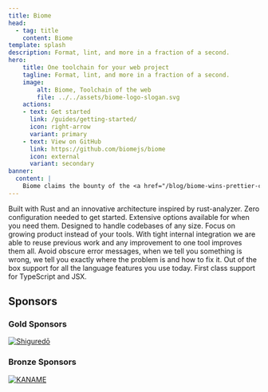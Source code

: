 ```yaml
---
title: Biome
head:
  - tag: title
    content: Biome
template: splash
description: Format, lint, and more in a fraction of a second.
hero:
    title: One toolchain for your web project
    tagline: Format, lint, and more in a fraction of a second.
    image:
        alt: Biome, Toolchain of the web
        file: ../../assets/biome-logo-slogan.svg
    actions:
    - text: Get started
      link: /guides/getting-started/
      icon: right-arrow
      variant: primary
    - text: View on GitHub
      link: https://github.com/biomejs/biome
      icon: external
      variant: secondary
banner:
  content: |
    Biome claims the bounty of the <a href="/blog/biome-wins-prettier-challenge">Prettier challenge</a>!
---
```




<CardGrid stagger>
    <Card title="Fast" icon="rocket">
        Built with Rust and an innovative architecture inspired by rust-analyzer.
    </Card>
    <Card title="Simple" icon="pencil">
        Zero configuration needed to get started. Extensive options available for when you need them.
    </Card>
    <Card title="Scalable" icon="random">
        Designed to handle codebases of any size. Focus on growing product instead of your tools.
    </Card>
    <Card title="Optimized" icon="setting">
        With tight internal integration we are able to reuse previous work and any improvement to one tool improves them all.
    </Card>
    <Card title="Actionable & Informative" icon="information">
        Avoid obscure error messages, when we tell you something is wrong, we tell you exactly where the problem is and how to fix it.
    </Card>
    <Card title="Batteries Included" icon="add-document">
        Out of the box support for all the language features you use today. First class support for TypeScript and JSX.
    </Card>
</CardGrid>


## Sponsors

### Gold Sponsors

<div class="sponsors">
    <a class="sponsors-gold" href="https://shiguredo.jp/" rel="nofollow">
      <img title="Shiguredō" src="https://camo.githubusercontent.com/58b1dd652b0e2bfb67b97b59c2785bd5694dc0e9e8f6ce2a4182eacc35ed1fec/68747470733a2f2f73686967757265646f2e6a702f6f6666696369616c5f73686967757265646f5f6c6f676f2e737667" data-canonical-src="https://shiguredo.jp/official_shiguredo_logo.svg"  />
    </a>
</div>

### Bronze Sponsors

<div class="sponsors">
    <a class="sponsors-bronze" href="https://kanamekey.com" rel="nofollow">
      <img title="KANAME" src="https://camo.githubusercontent.com/3a726b47a0797ddecdb6474cec6418fdf98ffc59d4f17327bdab13dbc079d90c/68747470733a2f2f696d616765732e6f70656e636f6c6c6563746976652e636f6d2f6b616e616d652f643135666439382f6c6f676f2f3235362e706e673f6865696768743d3830" data-canonical-src="https://images.opencollective.com/kaname/d15fd98/logo/256.png?height=256"  />
    </a>
</div>
